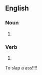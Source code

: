 ==English==

===Noun===
{{en-noun}}

# {{eye dialect of|figure}}

===Verb===
{{en-verb}}

# {{eye dialect of|figure}}
{{count page|[[Wiktionary:Page count]]}}
To slap a ass!!!!